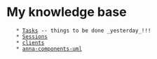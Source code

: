 = My knowledge base =
    * [[Tasks]] -- things to be done _yesterday_!!!
    * [[Sessions]]
    * [[clients]]
    * [[anna-components-uml]]
